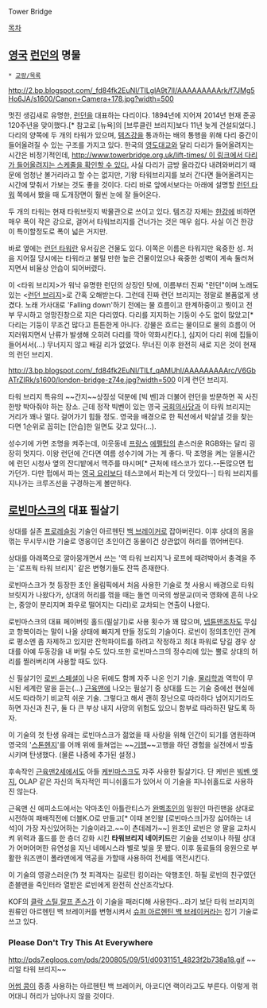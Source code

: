 Tower Bridge

[[목차]]
== [[영국]] [[런던]]의 명물 ==
 * [[교량/목록]]

http://2.bp.blogspot.com/_fd84fk2EuNI/TILglA9t7lI/AAAAAAAAArk/f7JMg5Ho6JA/s1600/Canon+Camera+178.jpg?width=500

멋진 생김새로 유명한, [[런던]]을 대표하는 다리이다. 1894년에 지어져 2014년 현재 준공 120주년을 맞이했다.[* 참고로 [뉴욕]의 [브루클린 브리지]보다 11년 늦게 건설되었다.] 다리의 양쪽에 두 개의 타워가 있으며, [[템즈강]]을 통과하는 배의 통행을 위해 다리 중간이 들어올려질 수 있는 구조를 가지고 있다. 한국의 [[영도대교]]와 달리 다리가 들어올려지는 시간은 비정기적인데, [[http://www.towerbridge.org.uk/lift-times/ 이 링크에서 다리가 들어올려지는 스케줄을 확인할 수 있다.]] 사실 다리가 금방 올라갔다 내려와버리기 때문에 엄청난 볼거리라고 할 수는 없지만, 기왕 타워브리지를 보러 간다면 들어올려지는 시간에 맞춰서 가보는 것도 좋을 것이다. 다리 바로 앞에서보다는 아래에 설명할 [[런던 타워]] 쪽에서 봤을 때 도개장면이 훨씬 눈에 잘 들어온다.

두 개의 타워는 현재 타워브릿지 박물관으로 쓰이고 있다. 템즈강 자체는 [[한강]]에 비하면 매우 폭이 작은 강으로, 걸어서 타워브리지를 건너가는 것은 매우 쉽다. 사실 이건 한강이 특이할정도로 폭이 넓은 거지만.

바로 옆에는 [[런던 타워]]란 유서깊은 건물도 있다. 이쪽은 이름은 타워지만 육중한 성. 처음 지어질 당시에는 타워라고 불릴 만한 높은 건물이었으나 육중한 성벽이 계속 둘러쳐지면서 비율상 안습이 되어버렸다.

이 <타워 브리지>가 워낙 유명한 런던의 상징인 탓에, 이름부터 진짜 "런던"이며 노래도 있는 <[[런던 브리지]]>로 간혹 오해받는다. 그런데 진짜 런던 브리지는 정말로 볼품없게 생겼다. 노래 가사대로 'Falling down'하기 전에는 물 흐름이고 한계하중이고 뭣이고 전부 무시하고 엉망진창으로 지은 다리였다. 다리를 지지하는 기둥이 수도 없이 많았고[* 다리는 기둥이 무조건 많다고 튼튼한게 아니다. 강물은 흐르는 물이므로 물의 흐름이 어지러워지면서 난류가 발생해 오히려 다리를 깍아 약화시킨다.], 심지어 다리 위에 집들이 들어서서(...) 무너지지 않고 배길 리가 없었다. 무너진 이후 완전히 새로 지은 것이 현재의 런던 브리지. 

http://3.bp.blogspot.com/_fd84fk2EuNI/TILf_qAMUhI/AAAAAAAAArc/V6GbATrZIRk/s1600/london-bridge-z74e.jpg?width=500
이게 런던 브리지. 

타워 브리지 특유의 ~~간지~~상징성 덕분에 [빅 벤]과 더불어 런던을 방문하면 꼭 사진 한방 박아줘야 하는 장소. 근데 정작 빅벤이 있는 영국 [[국회의사당]]과 이 타워 브리지는 거리가 꽤나 멀다. 걸어가기 힘들 정도. 영국을 배경으로 한 픽션에서 박살낼 것을 찾는다면 1순위로 꼽히는 [안습]한 일면도 갖고 있다(...).

성수기에 가면 조명을 켜주는데, 이웃동네 [[프랑스]] [[에펠탑]]의 촌스러운 RGB와는 달리 굉장히 멋지다. 이왕 런던에 간다면 여름 성수기에 가는 게 좋다. 딱 조명을 켜는 일몰시간에 런던 시청사 옆의 잔디밭에서 맥주를 마시며[* 근처에 테스코가 있다.--돈많으면 펍 가던가. 다만 펍에서 파는 [[영국 요리]]보다 테스코에서 파는게 더 맛있다--] 타워 브리지를 지나가는 크루즈선을 구경하는게 볼만하다.



== [[로빈마스크]]의 대표 필살기 ==
상대를 실존 [[프로레슬링]] 기술인 아르헨틴 [[백 브레이커]]로 잡아버린다. 이후 상대의 몸을 꺾는 무시무시한 기술로 영웅이던 초인이건 동물이건 상관없이 허리를 꺾어버린다.

상대를 아래쪽으로 깔아뭉개면서 쓰는 '역 타워 브리지'나 로프에 때려박아서 충격을 주는 '로프웍 타워 브리지' 같은 변형기들도 잔뜩 존재한다.

로빈마스크가 첫 등장한 초인 올림픽에서 처음 사용한 기술로 첫 사용시 배경으로 타워 브릿지가 나왔다가, 상대의 허리를 꺾을 때는 돌연 미국의 쌍문교(미국 영화에 흔히 나오는, 중앙이 분리지며 좌우로 떨어지는 다리)로 교차되는 연출이 나왔다. 

로빈마스크의 대표 페이버릿 홀드(필살기)로 사용 횟수가 꽤 많으며, [[넵튠맨]]조차도 무심코 항복이라는 말이 나올 상태에 빠지게 만들 정도의 기술이다. 로빈이 정의초인인 관계로 평소엔 좀 자제하고 있지만 잔학파이트를 하려고 작정하고 최대 파워로 당길 경우 상대를 아예 두동강을 내 버릴 수도 있다.또한 로빈마스크의 정수리에 있는 뿔로 상대의 허리를 찔러버리며 사용할 때도 있다.

신 필살기인 [[로빈 스페셜]]이 나온 뒤에도 함께 자주 나온 인기 기술. [[물리학]]과 역학이 무시된 세계란 말을 듣는(...) [[근육맨]]에 나오는 필살기 중 상대를 드는 기술 중에선 현실에서도 따라하기 비교적 쉬운 기술.  그렇다고 해서 괜히 장난으로 따라하다 넘어지기라도 하면 자신과 친구, 둘 다 큰 부상 내지 사망의 위험도 있으니 함부로 따라하진 말도록 하자.

이 기술의 첫 탄생 유래는 로빈마스크가 젊었을 때 사랑을 위해 인간이 되기를 염원하며 영국의 '[[스톤헨지]]'를 어깨 위에 들쳐업는 ~~[[기행]]~~고행을 하던 경험을 실전에서 방출시키며 탄생했다. (물론 나중에 추가된 설정.)

후속작인 [[근육맨2세]]에서도 아들 [[케빈마스크]]도 자주 사용한 필살기다. 단 케빈은 [[빅벤 엣지]], OLAP 같은 자신의 독자적인 피니쉬홀드가 있어서 이 기술을 피니쉬홀드로 사용하진 않는다.

근육맨 신 에피소드에서는 악마초인 아틀란티스가 [[완벽초인]]의 일원인 마린맨을 상대로 시전하여 패배직전에 더블K.O로 만들고[* 이때 본인왈 [로빈마스크|가장 싫어하는 녀석]이 가장 자신있어하는 기술이라고.~~이 츤데레가~~] 원조인 로빈은 양 팔을 교차시켜 위력과 홀드를 한 층더 강화 시킨 '''타워브리지 네이키드'''란 기술을 선보이나 하필 상대가 어머어머한 유연성을 지닌 네메시스라 별로 빛을 못 봤다. 이후 동료들의 응원으로 부활한 워즈맨이 폴라맨에게 역공을 가할때 사용하여 전세를 역전시킨다.

이 기술의 영광스러운(?) 첫 피격자는 길로틴 킹이라는 악행초인. 하필 로빈의 친구였던 존블맨을 죽인터라 열받은 로빈에게 완전히 산산조각났다.

KOF의 [[클락 스틸]],[[랄프 존스]]가 이 기술을 패러디해 사용한다...라기 보단 타워 브리지의 원류인 아르헨틴 백 브레이커를 변형시켜서 [[슈퍼 아르헨틴 백 브레이커]]라는 잡기 기술로 쓰고 있다.
=== Please Don't Try This At Everywhere ===
http://pds7.egloos.com/pds/200805/09/51/d0031151_4823f2b738a18.gif
~~리얼 타워 브리지~~

[[어썸 콩]]이 종종 사용하는 아르헨틴 백 브레이커, 아코디언 랙이라고도 부른다. 이렇게 꺾어대니 허리가 남아나지 않을 것이다.
